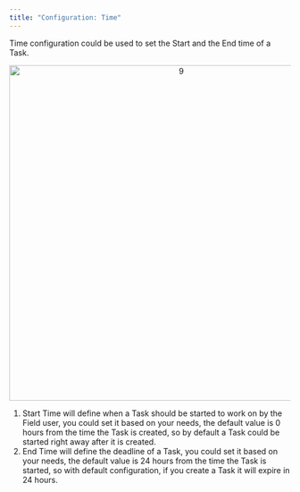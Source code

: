 ```yaml
---
title: "Configuration: Time"
---
```


Time configuration could be used to set the Start and the End time of a Task.

<div align="center">
  <img src="https://t3837933.p.clickup-attachments.com/t3837933/9f032c64-f8bc-4b83-b86e-fb33564dd568/9.png" alt="9" width="600" />
</div>

1. Start Time will define when a Task should be started to work on by the Field user, you could set it based on your needs, the default value is 0 hours from the time the Task is created, so by default a Task could be started right away after it is created.
2. End Time will define the deadline of a Task, you could set it based on your needs, the default value is 24 hours from the time the Task is started, so with default configuration, if you create a Task it will expire in 24 hours.